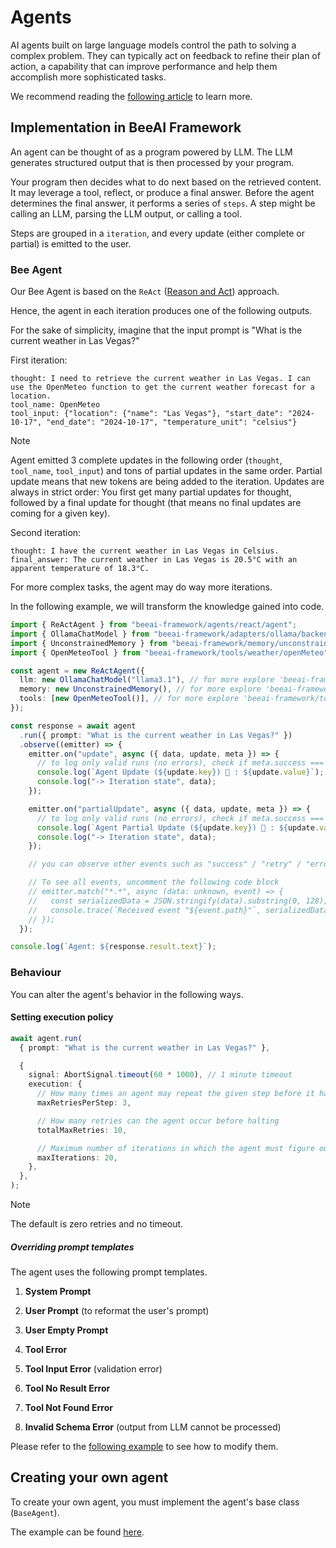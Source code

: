# Agents

AI agents built on large language models control the path to solving a complex problem. They can typically act on feedback to refine their plan of action, a capability that can improve performance and help them accomplish more sophisticated tasks.

We recommend reading the [following article](https://research.ibm.com/blog/what-are-ai-agents-llm) to learn more.

## Implementation in BeeAI Framework

An agent can be thought of as a program powered by LLM. The LLM generates structured output that is then processed by your program.

Your program then decides what to do next based on the retrieved content. It may leverage a tool, reflect, or produce a final answer.
Before the agent determines the final answer, it performs a series of `steps`. A step might be calling an LLM, parsing the LLM output, or calling a tool.

Steps are grouped in a `iteration`, and every update (either complete or partial) is emitted to the user.

### Bee Agent

Our Bee Agent is based on the `ReAct` ([Reason and Act](https://arxiv.org/abs/2210.03629)) approach.

Hence, the agent in each iteration produces one of the following outputs.

For the sake of simplicity, imagine that the input prompt is "What is the current weather in Las Vegas?"

First iteration:

```
thought: I need to retrieve the current weather in Las Vegas. I can use the OpenMeteo function to get the current weather forecast for a location.
tool_name: OpenMeteo
tool_input: {"location": {"name": "Las Vegas"}, "start_date": "2024-10-17", "end_date": "2024-10-17", "temperature_unit": "celsius"}
```

> [!NOTE]
>
> Agent emitted 3 complete updates in the following order (`thought`, `tool_name`, `tool_input`) and tons of partial updates in the same order.
> Partial update means that new tokens are being added to the iteration. Updates are always in strict order: You first get many partial updates for thought, followed by a final update for thought (that means no final updates are coming for a given key).

Second iteration:

```
thought: I have the current weather in Las Vegas in Celsius.
final_answer: The current weather in Las Vegas is 20.5°C with an apparent temperature of 18.3°C.
```

For more complex tasks, the agent may do way more iterations.

In the following example, we will transform the knowledge gained into code.

```ts
import { ReActAgent } from "beeai-framework/agents/react/agent";
import { OllamaChatModel } from "beeai-framework/adapters/ollama/backend/chat";
import { UnconstrainedMemory } from "beeai-framework/memory/unconstrainedMemory";
import { OpenMeteoTool } from "beeai-framework/tools/weather/openMeteo";

const agent = new ReActAgent({
  llm: new OllamaChatModel("llama3.1"), // for more explore 'beeai-framework/adapters'
  memory: new UnconstrainedMemory(), // for more explore 'beeai-framework/memory'
  tools: [new OpenMeteoTool()], // for more explore 'beeai-framework/tools'
});

const response = await agent
  .run({ prompt: "What is the current weather in Las Vegas?" })
  .observe((emitter) => {
    emitter.on("update", async ({ data, update, meta }) => {
      // to log only valid runs (no errors), check if meta.success === true
      console.log(`Agent Update (${update.key}) 🤖 : ${update.value}`);
      console.log("-> Iteration state", data);
    });

    emitter.on("partialUpdate", async ({ data, update, meta }) => {
      // to log only valid runs (no errors), check if meta.success === true
      console.log(`Agent Partial Update (${update.key}) 🤖 : ${update.value}`);
      console.log("-> Iteration state", data);
    });

    // you can observe other events such as "success" / "retry" / "error" / "toolStart" / "toolEnd", ...

    // To see all events, uncomment the following code block
    // emitter.match("*.*", async (data: unknown, event) => {
    //   const serializedData = JSON.stringify(data).substring(0, 128); // show only part of the event data
    //   console.trace(`Received event "${event.path}"`, serializedData);
    // });
  });

console.log(`Agent: ${response.result.text}`);
```

### Behaviour

You can alter the agent's behavior in the following ways.

#### Setting execution policy

```ts
await agent.run(
  { prompt: "What is the current weather in Las Vegas?" },

  {
    signal: AbortSignal.timeout(60 * 1000), // 1 minute timeout
    execution: {
      // How many times an agent may repeat the given step before it halts (tool call, llm call, ...)
      maxRetriesPerStep: 3,

      // How many retries can the agent occur before halting
      totalMaxRetries: 10,

      // Maximum number of iterations in which the agent must figure out the final answer
      maxIterations: 20,
    },
  },
);
```

> [!NOTE]
>
> The default is zero retries and no timeout.

##### Overriding prompt templates

The agent uses the following prompt templates.

1. **System Prompt**

2. **User Prompt** (to reformat the user's prompt)

3. **User Empty Prompt**

4. **Tool Error**

5. **Tool Input Error** (validation error)

6. **Tool No Result Error**

7. **Tool Not Found Error**

8. **Invalid Schema Error** (output from LLM cannot be processed)

Please refer to the [following example](https://github.com/i-am-bee/beeai-framework/blob/main/typescript/examples/agents/bee_advanced.ts) to see how to modify them.

## Creating your own agent

To create your own agent, you must implement the agent's base class (`BaseAgent`).

The example can be found [here](https://github.com/i-am-bee/beeai-framework/blob/main/typescript/examples/agents/custom_agent.ts).
